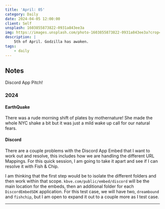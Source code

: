 ```yaml
---
title: 'April: 05'
category: Daily
date: 2024-04-05 12:00:00
client: Self
unsplash: 1603855873822-0931a843ee3a
img: https://images.unsplash.com/photo-1603855873822-0931a843ee3a?crop=entropy&cs=srgb&fm=jpg&ixid=MnwzNjM5Nzd8MHwxfHJhbmRvbXx8fHx8fHx8fDE2ODE3NDg2ODY&ixlib=rb-4.0.3&q=85
description: |
    5th of April. Godzilla has awaken.
tags:
    - daily
---
```




<MDXJS>

## Notes

Discord App Pitch!

</MDXJS>


<MDXJS>

### 2024

<MDXJS>

#### EarthQuake

There was a rude morning shift of plates by mothernature!
She made the whole NYC shake a bit but it was just a mild wake up call for our natural fears.

</MDXJS>

<MDXJS>

#### Discord

There are a couple problems with the Discord App Embed that I want to work out and resolve, this includes how we are handling the different URL Mappings.
For this quick session, I am going to take it apart and see if I can resolve it with Fish & Chip.

I am thinking that the first step would be to isolate the different folders and then work within that scope.
`kbve.com/public/embed/discord` will be the main location for the embeds, then an additional folder for each `DiscordEmbedSDK` application.
For this test case, we will have two, `dreambound` and `fishchip`, but I am open to expand it out to a couple more as I test case.

</MDXJS>

---

</MDXJS>
